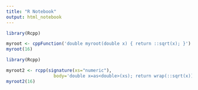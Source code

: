 ```yaml
---
title: "R Notebook"
output: html_notebook
---
```


```r
library(Rcpp)

myroot <- cppFunction('double myroot(double x) { return ::sqrt(x); }')
myroot(16)
```



```r
library(Rcpp)

myroot2 <- rcpp(signature(xs="numeric"), 
                  body='double x=as<double>(xs); return wrap(::sqrt(x));')
myroot2(16)
```

